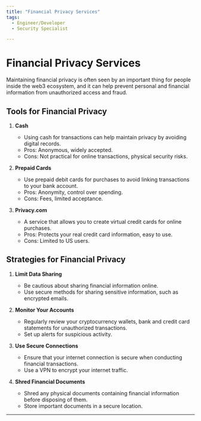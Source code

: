 ```yaml
---
title: "Financial Privacy Services"
tags:
  - Engineer/Developer
  - Security Specialist

---
```



<TagProvider>
<TagFilter />

# Financial Privacy Services

<TagList tags={frontmatter.tags} />
<AttributionList contributors={frontmatter.contributors} />

Maintaining financial privacy is often seen by an important thing for people inside the web3 ecosystem, and it can help prevent personal and financial information from unauthorized access and fraud.

## Tools for Financial Privacy

1. **Cash**
   - Using cash for transactions can help maintain privacy by avoiding digital records.
   - Pros: Anonymous, widely accepted.
   - Cons: Not practical for online transactions, physical security risks.

2. **Prepaid Cards**
   - Use prepaid debit cards for purchases to avoid linking transactions to your bank account.
   - Pros: Anonymity, control over spending.
   - Cons: Fees, limited acceptance.

3. **Privacy.com**
   - A service that allows you to create virtual credit cards for online purchases.
   - Pros: Protects your real credit card information, easy to use.
   - Cons: Limited to US users.

## Strategies for Financial Privacy

1. **Limit Data Sharing**
   - Be cautious about sharing financial information online.
   - Use secure methods for sharing sensitive information, such as encrypted emails.

2. **Monitor Your Accounts**
   - Regularly review your cryptocurrency wallets, bank and credit card statements for unauthorized transactions.
   - Set up alerts for suspicious activity.

3. **Use Secure Connections**
   - Ensure that your internet connection is secure when conducting financial transactions.
   - Use a VPN to encrypt your internet traffic.

4. **Shred Financial Documents**
   - Shred any physical documents containing financial information before disposing of them.
   - Store important documents in a secure location.

---

</TagProvider>
<ContributeFooter />
